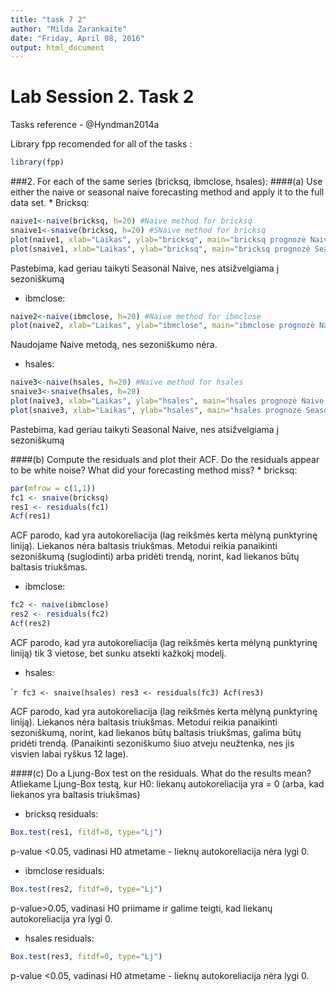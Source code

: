 ```yaml
---
title: "task 7 2"
author: "Milda Zarankaite"
date: "Friday, April 08, 2016"
output: html_document
---
```

Lab Session 2. Task 2
=====
Tasks reference - @Hyndman2014a

Library fpp recomended for all of the tasks :
```r
library(fpp)
```

###2. For each of the same series (bricksq, ibmclose, hsales):
####(a) Use either the naive or seasonal naive forecasting method and apply it to the full data set.
* Bricksq:

```r
naive1<-naive(bricksq, h=20) #Naive method for bricksq
snaive1<-snaive(bricksq, h=20) #SNaive method for bricksq
plot(naive1, xlab="Laikas", ylab="bricksq", main="bricksq prognozė Naive metodu")
plot(snaive1, xlab="Laikas", ylab="bricksq", main="bricksq prognozė Seasonal Naive metodu")
```

Pastebima, kad geriau taikyti Seasonal Naive, nes atsižvelgiama į sezoniškumą

* ibmclose:

```r
naive2<-naive(ibmclose, h=20) #Naive method for ibmclose
plot(naive2, xlab="Laikas", ylab="ibmclose", main="ibmclose prognozė Naive metodu")
```

Naudojame Naive metodą, nes sezoniškumo nėra.

* hsales:

```r
naive3<-naive(hsales, h=20) #Naive method for hsales
snaive3<-snaive(hsales, h=20)
plot(naive3, xlab="Laikas", ylab="hsales", main="hsales prognozė Naive metodu")
plot(snaive3, xlab="Laikas", ylab="hsales", main="hsales prognozė Seasonal Naive metodu")
```

Pastebima, kad geriau taikyti Seasonal Naive, nes atsižvelgiama į sezoniškumą

####(b) Compute the residuals and plot their ACF. Do the residuals appear to be white noise? What did your forecasting method miss?
* bricksq:

```r
par(mfrow = c(1,1))
fc1 <- snaive(bricksq)
res1 <- residuals(fc1)
Acf(res1)
```

ACF parodo, kad yra autokoreliacija (lag reikšmės kerta mėlyną punktyrinę liniją). Liekanos nėra baltasis triukšmas. Metodui reikia panaikinti sezoniškumą (suglodinti) arba pridėti trendą, norint, kad liekanos būtų baltasis triukšmas.

* ibmclose:

```r
fc2 <- naive(ibmclose)
res2 <- residuals(fc2)
Acf(res2)
```

ACF parodo, kad yra autokoreliacija (lag reikšmės kerta mėlyną punktyrinę liniją) tik 3 vietose, bet sunku atsekti kažkokį modelį. 

* hsales:

````r
fc3 <- snaive(hsales)
res3 <- residuals(fc3)
Acf(res3)
```

ACF parodo, kad yra autokoreliacija (lag reikšmės kerta mėlyną punktyrinę liniją). Liekanos nėra baltasis triukšmas. Metodui reikia panaikinti sezoniškumą, norint, kad liekanos būtų baltasis triukšmas, galima būtų pridėti trendą. (Panaikinti sezoniškumo šiuo atveju neužtenka, nes jis visvien labai ryškus 12 lage).

####(c) Do a Ljung-Box test on the residuals. What do the results mean?
Atliekame Ljung-Box testą, kur H0: liekanų autokoreliacija yra = 0 (arba, kad liekanos yra baltasis triukšmas)

* bricksq residuals:

```r
Box.test(res1, fitdf=0, type="Lj")
```
p-value <0.05, vadinasi H0 atmetame - lieknų autokoreliacija nėra lygi 0.

* ibmclose residuals:

```r
Box.test(res2, fitdf=0, type="Lj")
```
p-value>0.05, vadinasi H0 priimame ir galime teigti, kad liekanų autokoreliacija yra lygi 0.

* hsales residuals:

```r
Box.test(res3, fitdf=0, type="Lj")
```
p-value <0.05, vadinasi H0 atmetame - lieknų autokoreliacija nėra lygi 0.
